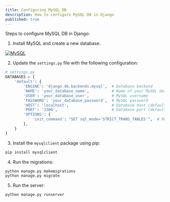 ```yaml
---
title: Configuring MySQL DB
description: How to configure MySQL DB in Django
published: true
---
```


Steps to configure MySQL DB in Django:

1. Install MySQL and create a new database.

<a href="https://www.mysql.com/" target='_blank'><img src="https://img.shields.io/badge/MySQL-CC0000?style=for-the-badge&logo=mysql&logoColor=white" alt="MySQL"/></a>


2. Update the `settings.py` file with the following configuration:
```python
# settings.py
DATABASES = {
    'default': {
        'ENGINE': 'django.db.backends.mysql',  # Database backend
        'NAME': 'your_database_name',          # Name of your MySQL database
        'USER': 'your_database_user',          # MySQL username
        'PASSWORD': 'your_database_password',  # MySQL password
        'HOST': 'localhost',                   # Database host (default is localhost)
        'PORT': '3306',                        # Database port (default is 3306)
        'OPTIONS': {
            'init_command': "SET sql_mode='STRICT_TRANS_TABLES'",  # Recommended SQL mode
        },
    }
}
```

3. Install the `mysqlclient` package using pip:

```bash
pip install mysqlclient
```

4. Run the migrations:

```bash
python manage.py makemigrations
python manage.py migrate
```

5. Run the server:

```bash
python manage.py runserver
```